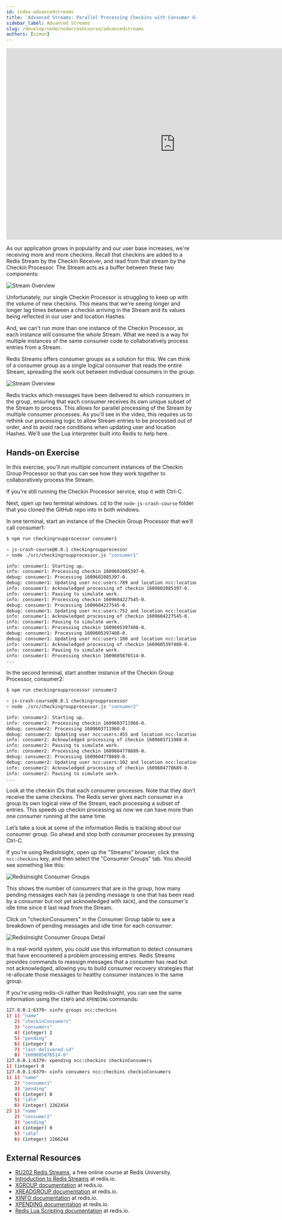 ```yaml
---
id: index-advancedstreams
title: 'Advanced Streams: Parallel Processing Checkins with Consumer Groups'
sidebar_label: Advanced Streams
slug: /develop/node/nodecrashcourse/advancedstreams
authors: [simon]
---
```



<div class="text--center">
  <iframe
    width="896"
    height="509"
    src="https://www.youtube.com/embed/xdROBvMb4LE"
    frameborder="0"
    allow="accelerometer; autoplay; clipboard-write; encrypted-media; gyroscope; picture-in-picture"
    allowfullscreen></iframe>
</div>

As our application grows in popularity and our user base increases, we're receiving more and more checkins. Recall that checkins are added to a Redis Stream by the Checkin Receiver, and read from that stream by the Checkin Processor. The Stream acts as a buffer between these two components:

![Stream Overview](images/stream_overview.png)

Unfortunately, our single Checkin Processor is struggling to keep up with the volume of new checkins. This means that we're seeing longer and longer lag times between a checkin arriving in the Stream and its values being reflected in our user and location Hashes.

And, we can't run more than one instance of the Checkin Processor, as each instance will consume the whole Stream. What we need is a way for multiple instances of the same consumer code to collaboratively process entries from a Stream.

Redis Streams offers consumer groups as a solution for this. We can think of a consumer group as a single logical consumer that reads the entire Stream, spreading the work out between individual consumers in the group:

![Stream Overview](images/consumer_group.png)

Redis tracks which messages have been delivered to which consumers in the group, ensuring that each consumer receives its own unique subset of the Stream to process. This allows for parallel processing of the Stream by multiple consumer processes. As you'll see in the video, this requires us to rethink our processing logic to allow Stream entries to be processed out of order, and to avoid race conditions when updating user and location Hashes. We'll use the Lua interpreter built into Redis to help here.

## Hands-on Exercise

In this exercise, you'll run multiple concurrent instances of the Checkin Group Processor so that you can see how they work together to collaboratively process the Stream.

If you're still running the Checkin Processor service, stop it with Ctrl-C.

Next, open up two terminal windows. cd to the `node-js-crash-course` folder that you cloned the GitHub repo into in both windows.

In one terminal, start an instance of the Checkin Group Processor that we'll call consumer1:

```bash
$ npm run checkingroupprocessor consumer1

> js-crash-course@0.0.1 checkingroupprocessor
> node ./src/checkingroupprocessor.js "consumer1"

info: consumer1: Starting up.
info: consumer1: Processing checkin 1609602085397-0.
debug: consumer1: Processing 1609602085397-0.
debug: consumer1: Updating user ncc:users:789 and location ncc:locations:171.
info: consumer1: Acknowledged processing of checkin 1609602085397-0.
info: consumer1: Pausing to simulate work.
info: consumer1: Processing checkin 1609604227545-0.
debug: consumer1: Processing 1609604227545-0.
debug: consumer1: Updating user ncc:users:752 and location ncc:locations:100.
info: consumer1: Acknowledged processing of checkin 1609604227545-0.
info: consumer1: Pausing to simulate work.
info: consumer1: Processing checkin 1609605397408-0.
debug: consumer1: Processing 1609605397408-0.
debug: consumer1: Updating user ncc:users:180 and location ncc:locations:13.
info: consumer1: Acknowledged processing of checkin 1609605397408-0.
info: consumer1: Pausing to simulate work.
info: consumer1: Processing checkin 1609605876514-0.
...
```

In the second terminal, start another instance of the Checkin Group Processor, consumer2:

```bash
$ npm run checkingroupprocessor consumer2

> js-crash-course@0.0.1 checkingroupprocessor
> node ./src/checkingroupprocessor.js "consumer2"

info: consumer2: Starting up.
info: consumer2: Processing checkin 1609603711960-0.
debug: consumer2: Processing 1609603711960-0.
debug: consumer2: Updating user ncc:users:455 and location ncc:locations:181.
info: consumer2: Acknowledged processing of checkin 1609603711960-0.
info: consumer2: Pausing to simulate work.
info: consumer2: Processing checkin 1609604778689-0.
debug: consumer2: Processing 1609604778689-0.
debug: consumer2: Updating user ncc:users:102 and location ncc:locations:144.
info: consumer2: Acknowledged processing of checkin 1609604778689-0.
info: consumer2: Pausing to simulate work.
...
```

Look at the checkin IDs that each consumer processes. Note that they don't receive the same checkins. The Redis server gives each consumer in a group its own logical view of the Stream, each processing a subset of entries. This speeds up checkin processing as now we can have more than one consumer running at the same time.

Let’s take a look at some of the information Redis is tracking about our consumer group. Go ahead and stop both consumer processes by pressing Ctrl-C.

If you're using RedisInsight, open up the "Streams" browser, click the `ncc:checkins` key, and then select the "Consumer Groups" tab. You should see something like this:

![RedisInsight Consumer Groups](images/insight_consumer_groups.png)

This shows the number of consumers that are in the group, how many pending messages each has (a pending message is one that has been read by a consumer but not yet acknowledged with `XACK`), and the consumer's idle time since it last read from the Stream.

Click on "checkinConsumers" in the Consumer Group table to see a breakdown of pending messages and idle time for each consumer:

![RedisInsight Consumer Groups Detail](images/insight_consumer_group_detail.png)

In a real-world system, you could use this information to detect consumers that have encountered a problem processing entries. Redis Streams provides commands to reassign messages that a consumer has read but not acknowledged, allowing you to build consumer recovery strategies that re-allocate those messages to healthy consumer instances in the same group.

If you're using redis-cli rather than RedisInsight, you can see the same information using the `XINFO` and `XPENDING` commands:

```bash
127.0.0.1:6379> xinfo groups ncc:checkins
1) 1) "name"
   2) "checkinConsumers"
   3) "consumers"
   4) (integer) 2
   5) "pending"
   6) (integer) 0
   7) "last-delivered-id"
   8) "1609605876514-0"
127.0.0.1:6379> xpending ncc:checkins checkinConsumers
1) (integer) 0
127.0.0.1:6379> xinfo consumers ncc:checkins checkinConsumers
1) 1) "name"
   2) "consumer1"
   3) "pending"
   4) (integer) 0
   5) "idle"
   6) (integer) 2262454
2) 1) "name"
   2) "consumer2"
   3) "pending"
   4) (integer) 0
   5) "idle"
   6) (integer) 2266244
```

## External Resources

- [RU202 Redis Streams](https://university.redis.com/courses/ru202/), a free online course at Redis University.
- [Introduction to Redis Streams](https://redis.io/topics/streams-intro) at redis.io.
- [XGROUP documentation](https://redis.io/commands/xgroup) at redis.io.
- [XREADGROUP documentation](https://redis.io/commands/xreadgroup) at redis.io.
- [XINFO documentation](https://redis.io/commands/xinfo) at redis.io.
- [XPENDING documentation](https://redis.io/commands/xpending) at redis.io.
- [Redis Lua Scripting documentation](https://redis.io/commands/eval) at redis.io.
